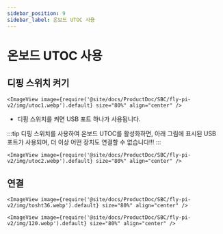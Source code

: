```yaml
---
sidebar_position: 9
sidebar_label: 온보드 UTOC 사용
---
```




# 온보드 UTOC 사용

## 디핑 스위치 켜기

    <ImageView image={require('@site/docs/ProductDoc/SBC/fly-pi-v2/img/utoc1.webp').default} size="80%" align="center" />

* 디핑 스위치를 켜면 USB 포트 하나가 사용됩니다.

:::tip
디핑 스위치를 사용하여 온보드 UTOC를 활성화하면, 아래 그림에 표시된 USB 포트가 사용되며, 더 이상 어떤 장치도 연결할 수 없습니다!!!
:::

    <ImageView image={require('@site/docs/ProductDoc/SBC/fly-pi-v2/img/utoc2.webp').default} size="80%" align="center" />

## 연결

    <ImageView image={require('@site/docs/ProductDoc/SBC/fly-pi-v2/img/tosht36.webp').default} size="80%" align="center" />

    <ImageView image={require('@site/docs/ProductDoc/SBC/fly-pi-v2/img/120.webp').default} size="80%" align="center" />